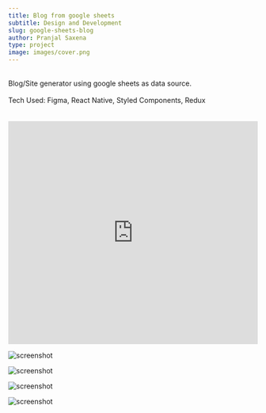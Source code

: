 ```yaml
---
title: Blog from google sheets
subtitle: Design and Development
slug: google-sheets-blog
author: Pranjal Saxena
type: project
image: images/cover.png
---
```

<br />
Blog/Site generator using google sheets as data source.<br/><br />
Tech Used: Figma, React Native, Styled Components, Redux
<br /><br /><br />

<iframe width="100%" height="450" src="https://www.youtube.com/embed/elQqM1kQ4ug" frameborder="0" allow="accelerometer; autoplay; encrypted-media; gyroscope; picture-in-picture" allowfullscreen></iframe>


![screenshot](images/cover.png)

![screenshot](images/img1.png)

![screenshot](images/img2.png)

![screenshot](images/img3.png)